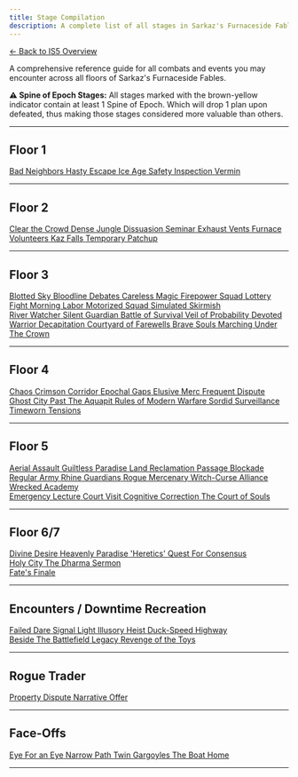 ```yaml
---
title: Stage Compilation
description: A complete list of all stages in Sarkaz's Furnaceside Fables.
---
```


<div class="back-button-container">
  <a href="/is5-sarkaz/overview/" class="back-button">
    <span class="back-arrow">←</span>
    <span class="back-text">Back to IS5 Overview</span>
  </a>
</div>

A comprehensive reference guide for all combats and events you may encounter across all floors of Sarkaz's Furnaceside Fables.

<div class="spine-epoch-disclaimer">
  <strong>⚠️ Spine of Epoch Stages:</strong> All stages marked with the brown-yellow indicator contain at least 1 Spine of Epoch. Which will drop 1 plan upon defeated, thus making those stages considered more valuable than others.
</div>

---

## Floor 1

<div class="stage-grid">
  <a href="/is5-sarkaz/stages/bad-neighbors" class="stage-card combat spine-epoch">
    <span class="stage-name">Bad Neighbors</span>
  </a>
  <a href="/is5-sarkaz/stages/hasty-escape" class="stage-card combat">
    <span class="stage-name">Hasty Escape</span>
  </a>
  <a href="/is5-sarkaz/stages/ice-age" class="stage-card combat">
    <span class="stage-name">Ice Age</span>
  </a>
  <a href="/is5-sarkaz/stages/safety-inspection" class="stage-card combat spine-epoch">
    <span class="stage-name">Safety Inspection</span>
  </a>
  <a href="/is5-sarkaz/stages/vermin" class="stage-card combat">
    <span class="stage-name">Vermin</span>
  </a>
</div>

---

## Floor 2
<div class="stage-grid">
  <a href="/is5-sarkaz/stages/clear-the-crowd" class="stage-card combat spine-epoch">
    <span class="stage-name">Clear the Crowd</span>
  </a>
  <a href="/is5-sarkaz/stages/dense-jungle" class="stage-card combat spine-epoch">
    <span class="stage-name">Dense Jungle</span>
  </a>
  <a href="/is5-sarkaz/stages/dissuasion-seminar" class="stage-card combat spine-epoch">
    <span class="stage-name">Dissuasion Seminar</span>
  </a>
  <a href="/is5-sarkaz/stages/exhaust-vents" class="stage-card combat spine-epoch">
    <span class="stage-name">Exhaust Vents</span>
  </a>
  <a href="/is5-sarkaz/stages/furnace-volunteers" class="stage-card combat spine-epoch">
    <span class="stage-name">Furnace Volunteers</span>
  </a>
  <a href="/is5-sarkaz/stages/kaz-falls" class="stage-card combat">
    <span class="stage-name">Kaz Falls</span>
  </a>
  <a href="/is5-sarkaz/stages/temporary-patchup" class="stage-card combat">
    <span class="stage-name">Temporary Patchup</span>
  </a>
</div>

---

## Floor 3

<div class="stage-grid">
  <a href="/is5-sarkaz/stages/blotted-sky" class="stage-card combat spine-epoch">
    <span class="stage-name">Blotted Sky</span>
  </a>
  <a href="/is5-sarkaz/stages/bloodline-debates" class="stage-card combat spine-epoch">
    <span class="stage-name">Bloodline Debates</span>
  </a>
  <a href="/is5-sarkaz/stages/careless-magic" class="stage-card combat">
    <span class="stage-name">Careless Magic</span>
  </a>
  <a href="/is5-sarkaz/stages/firepower-squad" class="stage-card combat">
    <span class="stage-name">Firepower Squad</span>
  </a>
  <a href="/is5-sarkaz/stages/lottery-fight" class="stage-card combat spine-epoch">
    <span class="stage-name">Lottery Fight</span>
  </a>
  <a href="/is5-sarkaz/stages/morning-labor" class="stage-card combat spine-epoch">
    <span class="stage-name">Morning Labor</span>
  </a>
  <a href="/is5-sarkaz/stages/motorized-squad" class="stage-card combat spine-epoch">
    <span class="stage-name">Motorized Squad</span>
  </a>
  <a href="/is5-sarkaz/stages/simulated-skirmish" class="stage-card combat spine-epoch">
    <span class="stage-name">Simulated Skirmish</span>
  </a>
</div>

<div class="stage-grid boss-grid">
  <a href="/is5-sarkaz/stages/river-watcher" class="stage-card boss">
    <span class="stage-name">River Watcher</span>
  </a>
  <a href="/is5-sarkaz/stages/silent-guardian" class="stage-card boss">
    <span class="stage-name">Silent Guardian</span>
  </a>
  <a href="/is5-sarkaz/stages/battle-of-survival" class="stage-card boss">
    <span class="stage-name">Battle of Survival</span>
  </a>
  <a href="/is5-sarkaz/stages/veil-of-probability" class="stage-card boss">
    <span class="stage-name">Veil of Probability</span>
  </a>
  <a href="/is5-sarkaz/stages/devoted-warrior" class="stage-card boss">
    <span class="stage-name">Devoted Warrior</span>
  </a>
  <a href="/is5-sarkaz/stages/decapitation" class="stage-card boss">
    <span class="stage-name">Decapitation</span>
  </a>
  <a href="/is5-sarkaz/stages/courtyard-of-farewells" class="stage-card boss">
    <span class="stage-name">Courtyard of Farewells</span>
  </a>
  <a href="/is5-sarkaz/stages/brave-souls-marching" class="stage-card boss">
    <span class="stage-name">Brave Souls Marching</span>
  </a>
  <a href="/is5-sarkaz/stages/under-the-crown" class="stage-card boss">
    <span class="stage-name">Under The Crown</span>
  </a>
</div>

---

## Floor 4
<div class="stage-grid">
  <a href="/is5-sarkaz/stages/chaos" class="stage-card combat">
    <span class="stage-name">Chaos</span>
  </a>
  <a href="/is5-sarkaz/stages/crimson-corridor" class="stage-card combat">
    <span class="stage-name">Crimson Corridor</span>
  </a>
  <a href="/is5-sarkaz/stages/epochal-gaps" class="stage-card combat spine-epoch">
    <span class="stage-name">Epochal Gaps</span>
  </a>
  <a href="/is5-sarkaz/stages/elusive-merc" class="stage-card combat">
    <span class="stage-name">Elusive Merc</span>
  </a>
  <a href="/is5-sarkaz/stages/frequent-dispute" class="stage-card combat spine-epoch">
    <span class="stage-name">Frequent Dispute</span>
  </a>
  <a href="/is5-sarkaz/stages/ghost-city" class="stage-card combat">
    <span class="stage-name">Ghost City</span>
  </a>
  <a href="/is5-sarkaz/stages/past-the-aquapit" class="stage-card combat spine-epoch">
    <span class="stage-name">Past The Aquapit</span>
  </a>
  <a href="/is5-sarkaz/stages/rules-of-modern-warfare" class="stage-card combat">
    <span class="stage-name">Rules of Modern Warfare</span>
  </a>
  <a href="/is5-sarkaz/stages/sordid-surveillance" class="stage-card combat spine-epoch">
    <span class="stage-name">Sordid Surveillance</span>
  </a>
  <a href="/is5-sarkaz/stages/timeworn-tensions" class="stage-card combat spine-epoch">
    <span class="stage-name">Timeworn Tensions</span>
  </a>
</div>

---

## Floor 5
<div class="stage-grid">
  <a href="/is5-sarkaz/stages/aerial-assault" class="stage-card combat">
    <span class="stage-name">Aerial Assault</span>
  </a>
  <a href="/is5-sarkaz/stages/guiltless-paradise" class="stage-card combat">
    <span class="stage-name">Guiltless Paradise</span>
  </a>
  <a href="/is5-sarkaz/stages/land-reclamation" class="stage-card combat">
    <span class="stage-name">Land Reclamation</span>
  </a>
  <a href="/is5-sarkaz/stages/passage-blockade" class="stage-card combat spine-epoch">
    <span class="stage-name">Passage Blockade</span>
  </a>
  <a href="/is5-sarkaz/stages/regular-army" class="stage-card combat">
    <span class="stage-name">Regular Army</span>
  </a>
  <a href="/is5-sarkaz/stages/rhine-guardians" class="stage-card combat">
    <span class="stage-name">Rhine Guardians</span>
  </a>
  <a href="/is5-sarkaz/stages/rogue-mercenary" class="stage-card combat">
    <span class="stage-name">Rogue Mercenary</span>
  </a>
  <a href="/is5-sarkaz/stages/witch-curse-alliance" class="stage-card combat">
    <span class="stage-name">Witch-Curse Alliance</span>
  </a>
  <a href="/is5-sarkaz/stages/wrecked-academy" class="stage-card combat spine-epoch">
    <span class="stage-name">Wrecked Academy</span>
  </a>
</div>

<div class="stage-grid f5-boss-grid">
  <a href="/is5-sarkaz/stages/emergency-lecture" class="stage-card f5-boss">
    <span class="stage-name">Emergency Lecture</span>
  </a>
  <a href="/is5-sarkaz/stages/court-visit" class="stage-card f5-boss">
    <span class="stage-name">Court Visit</span>
  </a>
  <a href="/is5-sarkaz/stages/cognitive-correction" class="stage-card f5-boss">
    <span class="stage-name">Cognitive Correction</span>
  </a>
  <a href="/is5-sarkaz/stages/the-court-of-souls" class="stage-card f5-boss">
    <span class="stage-name">The Court of Souls</span>
  </a>
</div>

---

## Floor 6/7

<div class="stage-grid combat">
  <a href="/is5-sarkaz/stages/divine-desire" class="stage-card combat">
    <span class="stage-name">Divine Desire</span>
  </a>
  <a href="/is5-sarkaz/stages/heavenly-paradise" class="stage-card combat">
    <span class="stage-name">Heavenly Paradise</span>
  </a>
  <a href="/is5-sarkaz/stages/heretics" class="stage-card combat">
    <span class="stage-name">'Heretics'</span>
  </a>
  <a href="/is5-sarkaz/stages/quest-for-consensus" class="stage-card combat">
    <span class="stage-name">Quest For Consensus</span>
  </a>
</div>

<div class="stage-grid f5-boss-grid">
  <a href="/is5-sarkaz/stages/holy-city" class="stage-card f5-boss">
    <span class="stage-name">Holy City</span>
  </a>
  <a href="/is5-sarkaz/stages/the-dharma-sermon" class="stage-card f5-boss">
    <span class="stage-name">The Dharma Sermon</span>
  </a>
</div>

<div class="stage-grid fates-finale-grid">
  <a href="/is5-sarkaz/stages/fates-finale" class="stage-card fates-finale">
    <span class="stage-name">Fate's Finale</span>
  </a>
</div>

---

## Encounters / Downtime Recreation

<div class="stage-grid combat">
  <a href="/is5-sarkaz/stages/failed-dare" class="stage-card encounter">
    <span class="stage-name">Failed Dare</span>
  </a>
  <a href="/is5-sarkaz/stages/signal-light" class="stage-card encounter">
    <span class="stage-name">Signal Light</span>
  </a>
  <a href="/is5-sarkaz/stages/illusory-heist" class="stage-card encounter">
    <span class="stage-name">Illusory Heist</span>
  </a>
  <a href="/is5-sarkaz/stages/duck-speed-highway" class="stage-card encounter">
    <span class="stage-name">Duck-Speed Highway</span>
  </a>
</div>
<div class="stage-grid boss-grid">
  <a href="/is5-sarkaz/stages/beside-the-battlefield" class="stage-card encounter">
    <span class="stage-name">Beside The Battlefield</span>
  </a>
  <a href="/is5-sarkaz/stages/legacy" class="stage-card encounter">
    <span class="stage-name">Legacy</span>
  </a>
  <a href="/is5-sarkaz/stages/revenge-of-the-toys" class="stage-card encounter">
    <span class="stage-name">Revenge of the Toys</span>
  </a>
</div>

---

## Rogue Trader

<div class="stage-grid f5-boss-grid">
  <a href="/is5-sarkaz/stages/property-dispute" class="stage-card shop">
    <span class="stage-name">Property Dispute</span>
  </a>
  <a href="/is5-sarkaz/stages/narrative-offer" class="stage-card shop">
    <span class="stage-name">Narrative Offer</span>
  </a>
</div>

---

## Face-Offs
<div class="stage-grid combat">
  <a href="/is5-sarkaz/stages/eye-for-an-eye" class="stage-card faceoff">
    <span class="stage-name">Eye For an Eye</span>
  </a>
  <a href="/is5-sarkaz/stages/narrow-path" class="stage-card faceoff">
    <span class="stage-name">Narrow Path</span>
  </a>
  <a href="/is5-sarkaz/stages/twin-gargoyles" class="stage-card faceoff">
    <span class="stage-name">Twin Gargoyles</span>
  </a>
  <a href="/is5-sarkaz/stages/the-boat-home" class="stage-card faceoff">
    <span class="stage-name">The Boat Home</span>
  </a>
</div>


---